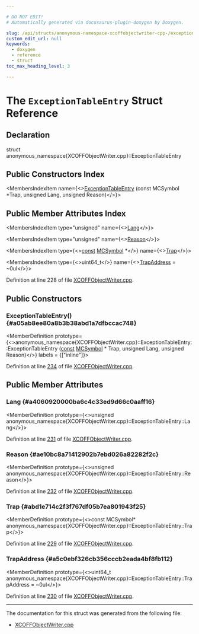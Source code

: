 ```yaml
---

# DO NOT EDIT!
# Automatically generated via docusaurus-plugin-doxygen by Doxygen.

slug: /api/structs/anonymous-namespace-xcoffobjectwriter-cpp-/exceptiontableentry
custom_edit_url: null
keywords:
  - doxygen
  - reference
  - struct
toc_max_heading_level: 3

---
```





# The `ExceptionTableEntry` Struct Reference

<DoxygenPage pluginConfig={pluginConfig}>



## Declaration

<CodeBlock>struct anonymous_namespace{XCOFFObjectWriter.cpp}::ExceptionTableEntry</CodeBlock>

## Public Constructors Index

<MembersIndex>

<MembersIndexItem
  name={<><a href="#a05ab8ee80a8b3b38abd1a7dfbccac748">ExceptionTableEntry</a> (const MCSymbol &#42;Trap, unsigned Lang, unsigned Reason)</>}>
</MembersIndexItem>

</MembersIndex>

## Public Member Attributes Index

<MembersIndex>

<MembersIndexItem
  type="unsigned"
  name={<><a href="#a4060920000ba6c4c33ed9d66c0aaff16">Lang</a></>}>
</MembersIndexItem>

<MembersIndexItem
  type="unsigned"
  name={<><a href="#ae10bc8a71412902b7ebd026a82282f2c">Reason</a></>}>
</MembersIndexItem>

<MembersIndexItem
  type={<><a href="/docs/api/files/lib/lib/target/lib/target/aarch64/aarch64promoteconstant-cpp/#a90f8350fecae261c25be85d38b451bff">const</a> <a href="/docs/api/classes/llvm/mcsymbol">MCSymbol</a> &#42;</>}
  name={<><a href="#abd1e714c2f3f767df05b7ea801943f25">Trap</a></>}>
</MembersIndexItem>

<MembersIndexItem
  type={<>uint64&#95;t</>}
  name={<><a href="#a5c0ebf326cb356cccb2eada4bf8fb112">TrapAddress</a> = ~0ul</>}>
</MembersIndexItem>

</MembersIndex>


Definition at line 228 of file <a href="/docs/api/files/lib/lib/mc/xcoffobjectwriter-cpp">XCOFFObjectWriter.cpp</a>.

<SectionDefinition>

## Public Constructors

### ExceptionTableEntry() {#a05ab8ee80a8b3b38abd1a7dfbccac748}

<MemberDefinition
  prototype={<>anonymous&#95;namespace&#123;XCOFFObjectWriter.cpp&#125;::ExceptionTableEntry::ExceptionTableEntry (<a href="/docs/api/files/lib/lib/target/lib/target/aarch64/aarch64promoteconstant-cpp/#a90f8350fecae261c25be85d38b451bff">const</a> <a href="/docs/api/classes/llvm/mcsymbol">MCSymbol</a> &#42; Trap, unsigned Lang, unsigned Reason)</>}
  labels = {["inline"]}>

Definition at line <a href="/docs/api/files/lib/lib/mc/xcoffobjectwriter-cpp/#l00234">234</a> of file <a href="/docs/api/files/lib/lib/mc/xcoffobjectwriter-cpp">XCOFFObjectWriter.cpp</a>.
</MemberDefinition>

</SectionDefinition>

<SectionDefinition>

## Public Member Attributes

### Lang {#a4060920000ba6c4c33ed9d66c0aaff16}

<MemberDefinition
  prototype={<>unsigned anonymous&#95;namespace&#123;XCOFFObjectWriter.cpp&#125;::ExceptionTableEntry::Lang</>}>

Definition at line <a href="/docs/api/files/lib/lib/mc/xcoffobjectwriter-cpp/#l00231">231</a> of file <a href="/docs/api/files/lib/lib/mc/xcoffobjectwriter-cpp">XCOFFObjectWriter.cpp</a>.
</MemberDefinition>

### Reason {#ae10bc8a71412902b7ebd026a82282f2c}

<MemberDefinition
  prototype={<>unsigned anonymous&#95;namespace&#123;XCOFFObjectWriter.cpp&#125;::ExceptionTableEntry::Reason</>}>

Definition at line <a href="/docs/api/files/lib/lib/mc/xcoffobjectwriter-cpp/#l00232">232</a> of file <a href="/docs/api/files/lib/lib/mc/xcoffobjectwriter-cpp">XCOFFObjectWriter.cpp</a>.
</MemberDefinition>

### Trap {#abd1e714c2f3f767df05b7ea801943f25}

<MemberDefinition
  prototype={<>const MCSymbol&#42; anonymous&#95;namespace&#123;XCOFFObjectWriter.cpp&#125;::ExceptionTableEntry::Trap</>}>

Definition at line <a href="/docs/api/files/lib/lib/mc/xcoffobjectwriter-cpp/#l00229">229</a> of file <a href="/docs/api/files/lib/lib/mc/xcoffobjectwriter-cpp">XCOFFObjectWriter.cpp</a>.
</MemberDefinition>

### TrapAddress {#a5c0ebf326cb356cccb2eada4bf8fb112}

<MemberDefinition
  prototype={<>uint64&#95;t anonymous&#95;namespace&#123;XCOFFObjectWriter.cpp&#125;::ExceptionTableEntry::TrapAddress = ~0ul</>}>

Definition at line <a href="/docs/api/files/lib/lib/mc/xcoffobjectwriter-cpp/#l00230">230</a> of file <a href="/docs/api/files/lib/lib/mc/xcoffobjectwriter-cpp">XCOFFObjectWriter.cpp</a>.
</MemberDefinition>

</SectionDefinition>

<hr/>

The documentation for this struct was generated from the following file:

<ul>
<li><a href="/docs/api/files/lib/lib/mc/xcoffobjectwriter-cpp">XCOFFObjectWriter.cpp</a></li>
</ul>

</DoxygenPage>
